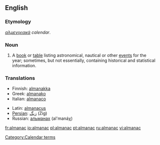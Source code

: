 ==English==
===Etymology===
{{Gr.}} ''[[αλμενιχιακά]]'' ''calendar''.

===Noun===
{{en-noun}}
# A [[book]] or [[table]] listing astronomical, nautical or other [[event]]s for the year; sometimes, but not essentially, containing historical and statistical information.

===Translations===
{{top}}
*Finnish: [[almanakka]]
*Greek: [[almanako]]
*Italian: [[almanaco]]
{{mid}}
*Latin: [[almanacus]]
*[[Persian]]: [[زیگ]] (Zig)
*Russian: [[альманах]] (al'manáχ)
{{bottom}}

[[Category:Calendar terms]]

[[fr:almanac]]
[[io:almanac]]
[[pl:almanac]]
[[pt:almanac]]
[[ru:almanac]]
[[vi:almanac]]